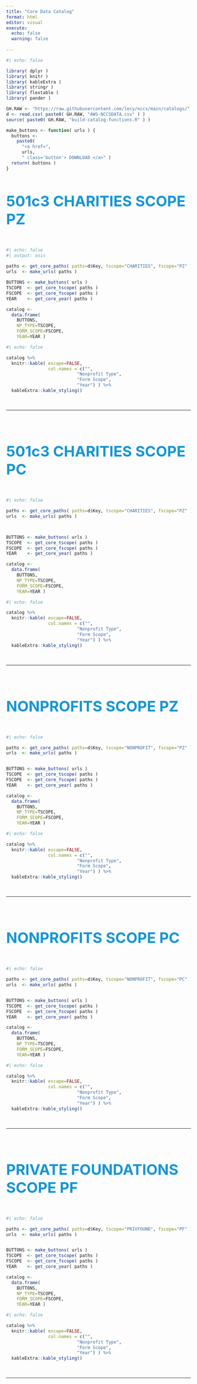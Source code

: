 ```yaml
---
title: "Core Data Catalog"
format: html
editor: visual
execute: 
  echo: false
  warning: false
  
---
```


```r
#| echo: false

library( dplyr )
library( knitr )
library( kableExtra )
library( stringr )
library( flextable )
library( pander )

GH.RAW <- "https://raw.githubusercontent.com/lecy/nccs/main/catalogs/"
d <- read.csv( paste0( GH.RAW, "AWS-NCCSDATA.csv" ) )
source( paste0( GH.RAW, "build-catalog-functions.R" ) )

make_buttons <- function( urls ) {
  buttons <- 
    paste0( 
      "<a href=",
      urls,
      " class='button'> DOWNLOAD </a>" )
  return( buttons ) 
}
```





#### 501c3 CHARITIES SCOPE PZ


```r
#| echo: false
#| output: asis
 
paths <- get_core_paths( paths=d$Key, tscope="CHARITIES", fscope="PZ" )
urls  <- make_urls( paths )

BUTTONS <- make_buttons( urls )
TSCOPE  <- get_core_tscope( paths )
FSCOPE  <- get_core_fscope( paths )
YEAR    <- get_core_year( paths )

catalog <- 
  data.frame( 
    BUTTONS, 
    NP_TYPE=TSCOPE, 
    FORM_SCOPE=FSCOPE, 
    YEAR=YEAR )
```


```r
#| echo: false

catalog %>%
  knitr::kable( escape=FALSE,
                col.names = c("",
                           "Nonprofit Type",
                           "Form Scope",
                           "Year") ) %>%
  kableExtra::kable_styling()
```

<br>
<hr>
<br>




#### 501c3 CHARITIES SCOPE PC

```r
#| echo: false

paths <- get_core_paths( paths=d$Key, tscope="CHARITIES", fscope="PZ" )
urls  <- make_urls( paths )



BUTTONS <- make_buttons( urls )
TSCOPE  <- get_core_tscope( paths )
FSCOPE  <- get_core_fscope( paths )
YEAR    <- get_core_year( paths )

catalog <- 
  data.frame( 
    BUTTONS, 
    NP_TYPE=TSCOPE, 
    FORM_SCOPE=FSCOPE, 
    YEAR=YEAR )
```




```r
#| echo: false

catalog %>%
  knitr::kable( escape=FALSE,
                col.names = c("",
                           "Nonprofit Type",
                           "Form Scope",
                           "Year") ) %>%
  kableExtra::kable_styling()
```

<br>
<hr>
<br>




#### NONPROFITS SCOPE PZ

```r
#| echo: false

paths <- get_core_paths( paths=d$Key, tscope="NONPROFIT", fscope="PZ" )
urls  <- make_urls( paths )


BUTTONS <- make_buttons( urls )
TSCOPE  <- get_core_tscope( paths )
FSCOPE  <- get_core_fscope( paths )
YEAR    <- get_core_year( paths )

catalog <- 
  data.frame( 
    BUTTONS, 
    NP_TYPE=TSCOPE, 
    FORM_SCOPE=FSCOPE, 
    YEAR=YEAR )
```



```r
#| echo: false

catalog %>%
  knitr::kable( escape=FALSE,
                col.names = c("",
                           "Nonprofit Type",
                           "Form Scope",
                           "Year") ) %>%
  kableExtra::kable_styling()
```

<br>
<hr>
<br>




#### NONPROFITS SCOPE PC

```r
#| echo: false

paths <- get_core_paths( paths=d$Key, tscope="NONPROFIT", fscope="PC" )
urls  <- make_urls( paths )


BUTTONS <- make_buttons( urls )
TSCOPE  <- get_core_tscope( paths )
FSCOPE  <- get_core_fscope( paths )
YEAR    <- get_core_year( paths )

catalog <- 
  data.frame( 
    BUTTONS, 
    NP_TYPE=TSCOPE, 
    FORM_SCOPE=FSCOPE, 
    YEAR=YEAR )

```


```r
#| echo: false

catalog %>%
  knitr::kable( escape=FALSE,
                col.names = c("",
                           "Nonprofit Type",
                           "Form Scope",
                           "Year") ) %>%
  kableExtra::kable_styling()
```

<br>
<hr>
<br>





#### PRIVATE FOUNDATIONS SCOPE PF

```r
#| echo: false

paths <- get_core_paths( paths=d$Key, tscope="PRIVFOUND", fscope="PF" )
urls  <- make_urls( paths )


BUTTONS <- make_buttons( urls )
TSCOPE  <- get_core_tscope( paths )
FSCOPE  <- get_core_fscope( paths )
YEAR    <- get_core_year( paths )

catalog <- 
  data.frame( 
    BUTTONS, 
    NP_TYPE=TSCOPE, 
    FORM_SCOPE=FSCOPE, 
    YEAR=YEAR )

```



```r
#| echo: false

catalog %>%
  knitr::kable( escape=FALSE,
                col.names = c("",
                           "Nonprofit Type",
                           "Form Scope",
                           "Year") ) %>%
  kableExtra::kable_styling()
```

<br>
<hr>
<br>







<style>


h1.title {
 font-size: 60px;
 color: #0a4c6a;
}


h4, .h4 {
    font-size: 40px;
    color: #1696d2;
}



.button {
  background-color: white;
  color: black;
  border: 2px solid #0a4c6a;   /* #008CBA; */
  padding: 5px 10px;
  text-align: center;
  text-decoration: none;
  display: inline-block;
  font-size: 14px;
  border-radius: 12px;
  width: 150px;
}
 
.button {
  transition-duration: 0.4s;
}

.button:hover {
  background-color: #1696d2; 
  color: white;
  border: 2px solid #12719e;
}

.center {text-align: center;}

table td {
  vertical-align: middle;
}

blockquote {
    border-left: 4px solid #1696d2;
    margin-left: 10px;
    margin-inline-start: 0px;
    margin-inline-end: 0px;
    padding: 15px;
}

.button3 {
  background-color: #0a4c6a;
  color: white;
  border: 2px solid #0a4c6a;   
  text-align: center;
  text-decoration: none;
  display: inline-block;
  font-size: 16px;
  border-radius: 4px;
  width: 100px;
}
</style>
